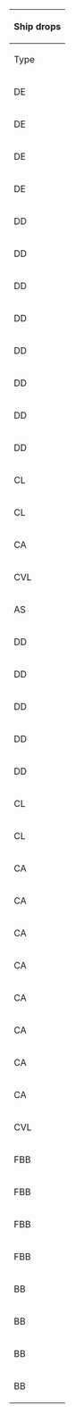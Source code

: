 {| class="wikitable mw-collapsible mw-collapsed" width="50%" style="text-align:center"
!colspan="100"|Ship drops
|-
!Type
!Ship
!style="background-color:#FFCDD2;color:red;"|'''M'''
!O
!style="background-color:#FFCDD2;color:red;"|'''R'''
!X
!style="background-color:#FFCDD2;color:red;"|'''Z3'''
|-
|DE
|[[Kaiboukan No.4|<span style="color:red;">Kaiboukan No.4</span>]]
|
|
|style="background-color:#FFE0B2;color:red"|<span title="Medium: &#10;&#160;&#160;S: 1% (184/18916)&#10;Hard: &#10;&#160;&#160;S: 1% (357/36175)" style="cursor:help;border-bottom:1px dotted">Medium+</span>
|
|style="background-color:#E8F5E9;color:"|<span title="Casual: &#10;&#160;&#160;S: 1.4% (94/6487) &#10;&#160;&#160;A: 1.1% (7/625)&#10;Easy: &#10;&#160;&#160;S: 1.8% (704/38580) &#10;&#160;&#160;A: 1.3% (50/3876)&#10;Medium: &#10;&#160;&#160;S: 2.9% (788/27506) &#10;&#160;&#160;A: 1.2% (58/4997)&#10;Hard: &#10;&#160;&#160;S: 3.6% (422/11740) &#10;&#160;&#160;A: 1.7% (384/23088)" style="cursor:help;border-bottom:1px dotted">Casual+</span>
|-
|DE
|[[Matsuwa|<span style="color:red;">Matsuwa</span>]]
|style="background-color:#E8F5E9;color:red"|<span title="Casual: &#10;&#160;&#160;S: 1.3% (21/1677)&#10;Easy: &#10;&#160;&#160;S: 1.2% (108/9211)&#10;Medium: &#10;&#160;&#160;S: 1.3% (148/11339)&#10;Hard: &#10;&#160;&#160;S: 2.3% (399/17104)" style="cursor:help;border-bottom:1px dotted">Casual+</span>
|
|
|
|style="background-color:#E8F5E9;color:"|<span title="Casual: &#10;&#160;&#160;S: 2.2% (140/6487) &#10;&#160;&#160;A: 1.3% (8/625)&#10;Easy: &#10;&#160;&#160;S: 3.7% (1426/38580) &#10;&#160;&#160;A: 1.9% (74/3876)&#10;Medium: &#10;&#160;&#160;S: 3.5% (971/27506) &#10;&#160;&#160;A: 1.7% (86/4997)&#10;Hard: &#10;&#160;&#160;S: 3.6% (423/11740) &#10;&#160;&#160;A: 1.7% (396/23088)" style="cursor:help;border-bottom:1px dotted">Casual+</span>
|-
|DE
|[[Sado|<span style="color:red;">Sado</span>]]
|style="background-color:#E8F5E9;color:red"|<span title="Casual: &#10;&#160;&#160;S: 1% (17/1677)&#10;Easy: &#10;&#160;&#160;S: 1.4% (132/9211)&#10;Medium: &#10;&#160;&#160;S: 1.4% (164/11339)&#10;Hard: &#10;&#160;&#160;S: 2.5% (422/17104)" style="cursor:help;border-bottom:1px dotted">Casual+</span>
|
|
|style="background-color:#FFCDD2;color:red"|<span title="Hard: &#10;&#160;&#160;S: 1.2% (815/67925)" style="cursor:help;border-bottom:1px dotted">Hard+</span>
|style="background-color:#E8F5E9;color:"|<span title="Casual: &#10;&#160;&#160;S: 2.1% (134/6487) &#10;&#160;&#160;A: 1.6% (10/625)&#10;Easy: &#10;&#160;&#160;S: 3.7% (1433/38580) &#10;&#160;&#160;A: 2.1% (82/3876)&#10;Medium: &#10;&#160;&#160;S: 3.7% (1024/27506) &#10;&#160;&#160;A: 1.7% (83/4997)&#10;Hard: &#10;&#160;&#160;S: 3.6% (417/11740) &#10;&#160;&#160;A: 1.6% (372/23088)" style="cursor:help;border-bottom:1px dotted">Casual+</span>
|-
|DE
|[[Tsushima|<span style="color:red;">Tsushima</span>]]
|style="background-color:#E8F5E9;color:red"|<span title="Casual: &#10;&#160;&#160;S: 1.7% (28/1677)&#10;Easy: &#10;&#160;&#160;S: 1.3% (124/9211)&#10;Medium: &#10;&#160;&#160;S: 2.3% (262/11339)&#10;Hard: &#10;&#160;&#160;S: 2.5% (430/17104)" style="cursor:help;border-bottom:1px dotted">Casual+</span>
|
|
|style="background-color:#FFE0B2;color:red"|<span title="Medium: &#10;&#160;&#160;S: 1.2% (448/37729)&#10;Hard: &#10;&#160;&#160;S: 1.1% (752/67925)" style="cursor:help;border-bottom:1px dotted">Medium+</span>
|style="background-color:#E8F5E9;color:"|<span title="Casual: &#10;&#160;&#160;S: 3.4% (219/6487) &#10;&#160;&#160;A: 1.9% (12/625)&#10;Easy: &#10;&#160;&#160;S: 3.6% (1383/38580) &#10;&#160;&#160;A: 1.9% (74/3876)&#10;Medium: &#10;&#160;&#160;S: 3.2% (883/27506) &#10;&#160;&#160;A: 1.9% (93/4997)&#10;Hard: &#10;&#160;&#160;S: 2.9% (345/11740) &#10;&#160;&#160;A: 1.5% (353/23088)" style="cursor:help;border-bottom:1px dotted">Casual+</span>
|-
|DD
|[[Akizuki|<span style="color:red;">Akizuki</span>]]
|style="background-color:#C8E6C9;color:red"|<span title="Easy: &#10;&#160;&#160;S: 1% (94/9211)&#10;Medium: &#10;&#160;&#160;S: 0.9% (98/11339)&#10;Hard: &#10;&#160;&#160;S: 0.8% (133/17104)" style="cursor:help;border-bottom:1px dotted">Easy+</span>
|
|
|
|style="background-color:#E8F5E9;color:"|<span title="Casual: &#10;&#160;&#160;S: 1.5% (99/6487)&#10;Easy: &#10;&#160;&#160;S: 1.2% (447/38580) &#10;&#160;&#160;A: 1.5% (57/3876)&#10;Medium: &#10;&#160;&#160;S: 1.1% (297/27506) &#10;&#160;&#160;A: 1.2% (60/4997)&#10;Hard: &#10;&#160;&#160;S: 1.1% (128/11740) &#10;&#160;&#160;A: 1% (222/23088)" style="cursor:help;border-bottom:1px dotted">Casual+</span>
|-
|DD
|[[Asagumo|<span style="color:red;">Asagumo</span>]]
|style="background-color:#E8F5E9;color:red"|<span title="Casual: &#10;&#160;&#160;S: 1.6% (26/1677)&#10;Easy: &#10;&#160;&#160;S: 1.4% (129/9211)&#10;Medium: &#10;&#160;&#160;S: 1.2% (140/11339)&#10;Hard: &#10;&#160;&#160;S: 1.4% (238/17104)" style="cursor:help;border-bottom:1px dotted">Casual+</span>
|
|
|style="background-color:#E8F5E9;color:red"|<span title="Casual: &#10;&#160;&#160;S: 1.3% (98/7475)&#10;Easy: &#10;&#160;&#160;S: 1.5% (663/45104)&#10;Medium: &#10;&#160;&#160;S: 1.4% (525/37729)&#10;Hard: &#10;&#160;&#160;S: 1.4% (963/67925)" style="cursor:help;border-bottom:1px dotted">Casual+</span>
|
|-
|DD
|[[Hatakaze|<span style="color:red;">Hatakaze</span>]]
|style="background-color:#E8F5E9;color:red"|<span title="Casual: &#10;&#160;&#160;S: 1.3% (22/1677)&#10;Easy: &#10;&#160;&#160;S: 1% (91/9211)&#10;Medium: &#10;&#160;&#160;S: 1.6% (187/11339)&#10;Hard: &#10;&#160;&#160;S: 1.6% (271/17104)" style="cursor:help;border-bottom:1px dotted">Casual+</span>
|
|
|style="background-color:#C8E6C9;color:red"|<span title="Easy: &#10;&#160;&#160;S: 0.7% (333/45104)&#10;Medium: &#10;&#160;&#160;S: 0.7% (255/37729)&#10;Hard: &#10;&#160;&#160;S: 0.7% (491/67925)" style="cursor:help;border-bottom:1px dotted">Easy+</span>
|style="background-color:#E8F5E9;color:red"|<span title="Casual: &#10;&#160;&#160;S: 1.4% (89/6487)&#10;Easy: &#10;&#160;&#160;S: 1.1% (410/38580)&#10;Medium: &#10;&#160;&#160;S: 1% (272/27506)&#10;Hard: &#10;&#160;&#160;S: 1% (113/11740)" style="cursor:help;border-bottom:1px dotted">Casual+</span>
|-
|DD
|[[Hatsuzuki|<span style="color:red;">Hatsuzuki</span>]]
|style="background-color:#C8E6C9;color:red"|<span title="Easy: &#10;&#160;&#160;S: 1% (92/9211)&#10;Medium: &#10;&#160;&#160;S: 0.7% (82/11339)&#10;Hard: &#10;&#160;&#160;S: 0.7% (113/17104)" style="cursor:help;border-bottom:1px dotted">Easy+</span>
|
|
|
|style="background-color:#E8F5E9;color:"|<span title="Casual: &#10;&#160;&#160;S: 1.2% (77/6487)&#10;Easy: &#10;&#160;&#160;S: 1.1% (424/38580) &#10;&#160;&#160;A: 1.2% (48/3876)&#10;Medium: &#10;&#160;&#160;S: 0.9% (254/27506) &#10;&#160;&#160;A: 0.9% (45/4997)&#10;Hard: &#10;&#160;&#160;S: 0.8% (98/11740) &#10;&#160;&#160;A: 1% (224/23088)" style="cursor:help;border-bottom:1px dotted">Casual+</span>
|-
|DD
|[[Johnston|<span style="color:red;">Johnston</span>]]
|
|
|style="background-color:#FFE0B2;color:red"|<span title="Medium: &#10;&#160;&#160;S: 0.6% (105/18916)&#10;Hard: &#10;&#160;&#160;S: 0.4% (135/36175)" style="cursor:help;border-bottom:1px dotted">Medium+</span>
|
|style="background-color:#E8F5E9;color:"|<span title="Casual: &#10;&#160;&#160;S: 2% (129/6487) &#10;&#160;&#160;A: 1.1% (7/625)&#10;Easy: &#10;&#160;&#160;S: 1.6% (606/38580) &#10;&#160;&#160;A: 1.1% (42/3876)&#10;Medium: &#10;&#160;&#160;S: 1.5% (418/27506) &#10;&#160;&#160;A: 0.8% (39/4997)&#10;Hard: &#10;&#160;&#160;S: 1.7% (196/11740) &#10;&#160;&#160;A: 0.9% (212/23088)" style="cursor:help;border-bottom:1px dotted">Casual+</span>
|-
|DD
|[[Kiyoshimo|<span style="color:red;">Kiyoshimo</span>]]
|style="background-color:#E8F5E9;color:red"|<span title="Casual: &#10;&#160;&#160;S: 1.6% (27/1677)&#10;Easy: &#10;&#160;&#160;S: 1.3% (124/9211)&#10;Medium: &#10;&#160;&#160;S: 1.7% (194/11339)&#10;Hard: &#10;&#160;&#160;S: 1.3% (214/17104)" style="cursor:help;border-bottom:1px dotted">Casual+</span>
|
|
|style="background-color:#E8F5E9;color:red"|<span title="Casual: &#10;&#160;&#160;S: 1.2% (92/7475)&#10;Easy: &#10;&#160;&#160;S: 1.4% (623/45104)&#10;Medium: &#10;&#160;&#160;S: 1.4% (523/37729)&#10;Hard: &#10;&#160;&#160;S: 1.4% (933/67925)" style="cursor:help;border-bottom:1px dotted">Casual+</span>
|
|-
|DD
|[[Nowaki|<span style="color:red;">Nowaki</span>]]
|style="background-color:#E8F5E9;color:red"|<span title="Casual: &#10;&#160;&#160;S: 1.6% (27/1677)&#10;Easy: &#10;&#160;&#160;S: 1.8% (166/9211)&#10;Medium: &#10;&#160;&#160;S: 2.6% (295/11339)&#10;Hard: &#10;&#160;&#160;S: 2.6% (441/17104)" style="cursor:help;border-bottom:1px dotted">Casual+</span>
|
|
|style="background-color:#E8F5E9;color:red"|<span title="Casual: &#10;&#160;&#160;S: 1.6% (118/7475)&#10;Easy: &#10;&#160;&#160;S: 2% (923/45104)&#10;Medium: &#10;&#160;&#160;S: 2.1% (780/37729)&#10;Hard: &#10;&#160;&#160;S: 2.1% (1458/67925)" style="cursor:help;border-bottom:1px dotted">Casual+</span>
|style="background-color:#E8F5E9;color:red"|<span title="Casual: &#10;&#160;&#160;S: 2.6% (169/6487)&#10;Easy: &#10;&#160;&#160;S: 2.8% (1085/38580)&#10;Medium: &#10;&#160;&#160;S: 3.2% (876/27506)&#10;Hard: &#10;&#160;&#160;S: 3% (350/11740)" style="cursor:help;border-bottom:1px dotted">Casual+</span>
|-
|DD
|[[Oyashio|<span style="color:red;">Oyashio</span>]]
|style="background-color:#E8F5E9;color:red"|<span title="Casual: &#10;&#160;&#160;S: 1.7% (29/1677)&#10;Easy: &#10;&#160;&#160;S: 1.7% (156/9211)&#10;Medium: &#10;&#160;&#160;S: 1.4% (163/11339)&#10;Hard: &#10;&#160;&#160;S: 1.4% (238/17104)" style="cursor:help;border-bottom:1px dotted">Casual+</span>
|
|
|style="background-color:#E8F5E9;color:red"|<span title="Casual: &#10;&#160;&#160;S: 1.6% (116/7475)&#10;Easy: &#10;&#160;&#160;S: 1.4% (647/45104)&#10;Medium: &#10;&#160;&#160;S: 1.3% (505/37729)&#10;Hard: &#10;&#160;&#160;S: 1.4% (963/67925)" style="cursor:help;border-bottom:1px dotted">Casual+</span>
|
|-
|CL
|[[De Ruyter|<span style="color:red;">De Ruyter</span>]]
|
|
|
|
|style="background-color:#E8F5E9;color:"|<span title="Casual: &#10;&#160;&#160;S: 3% (193/6487)&#10;Easy: &#10;&#160;&#160;S: 2.5% (977/38580)&#10;Medium: &#10;&#160;&#160;S: 2.3% (626/27506) &#10;&#160;&#160;A: 1.2% (59/4997)&#10;Hard: &#10;&#160;&#160;S: 2.5% (294/11740) &#10;&#160;&#160;A: 1.1% (264/23088)" style="cursor:help;border-bottom:1px dotted">Casual+</span>
|-
|CL
|[[Noshiro|<span style="color:red;">Noshiro</span>]]
|style="background-color:#E8F5E9;color:red"|<span title="Casual: &#10;&#160;&#160;S: 1.4% (23/1677)&#10;Easy: &#10;&#160;&#160;S: 1.4% (129/9211)&#10;Medium: &#10;&#160;&#160;S: 1.4% (155/11339)&#10;Hard: &#10;&#160;&#160;S: 1.4% (239/17104)" style="cursor:help;border-bottom:1px dotted">Casual+</span>
|
|
|style="background-color:#E8F5E9;color:red"|<span title="Casual: &#10;&#160;&#160;S: 1.5% (113/7475)&#10;Easy: &#10;&#160;&#160;S: 1.4% (639/45104)&#10;Medium: &#10;&#160;&#160;S: 1.3% (500/37729)&#10;Hard: &#10;&#160;&#160;S: 1.4% (955/67925)" style="cursor:help;border-bottom:1px dotted">Casual+</span>
|
|-
|CA
|[[Mikuma|<span style="color:red;">Mikuma</span>]]
|style="background-color:#E8F5E9;color:red"|<span title="Casual: &#10;&#160;&#160;S: 1.1% (19/1677)&#10;Easy: &#10;&#160;&#160;S: 1.4% (132/9211)&#10;Medium: &#10;&#160;&#160;S: 1.4% (155/11339)&#10;Hard: &#10;&#160;&#160;S: 1.5% (259/17104)" style="cursor:help;border-bottom:1px dotted">Casual+</span>
|style="background-color:#FFCDD2;color:red"|<span title="Hard: &#10;&#160;&#160;S: 1.4% (645/45643)" style="cursor:help;border-bottom:1px dotted">Hard+</span>
|
|style="background-color:#E8F5E9;color:red"|<span title="Casual: &#10;&#160;&#160;S: 1.4% (103/7475)&#10;Easy: &#10;&#160;&#160;S: 1.4% (621/45104)&#10;Medium: &#10;&#160;&#160;S: 1.5% (568/37729)&#10;Hard: &#10;&#160;&#160;S: 1.4% (970/67925)" style="cursor:help;border-bottom:1px dotted">Casual+</span>
|style="background-color:#E8F5E9;color:red"|<span title="Casual: &#10;&#160;&#160;S: 2.3% (147/6487)&#10;Easy: &#10;&#160;&#160;S: 1.9% (719/38580)&#10;Medium: &#10;&#160;&#160;S: 2.1% (565/27506)&#10;Hard: &#10;&#160;&#160;S: 2% (232/11740)" style="cursor:help;border-bottom:1px dotted">Casual+</span>
|-
|CVL
|[[Kasuga Maru|<span style="color:red;">Kasuga Maru</span>]]
|
|
|
|
|style="background-color:#E8F5E9;color:"|<span title="Casual: &#10;&#160;&#160;S: 2.2% (143/6487)&#10;Easy: &#10;&#160;&#160;S: 1.7% (673/38580)&#10;Medium: &#10;&#160;&#160;S: 1.5% (401/27506) &#10;&#160;&#160;A: 1% (48/4997)&#10;Hard: &#10;&#160;&#160;S: 1.2% (140/11740) &#10;&#160;&#160;A: 0.6% (134/23088)" style="cursor:help;border-bottom:1px dotted">Casual+</span>
|-
|AS
|[[Taigei|<span style="color:red;">Taigei</span>]]
|
|
|
|
|style="background-color:#E8F5E9;color:red"|<span title="Casual: &#10;&#160;&#160;S: 0.7% (44/6487)&#10;Easy: &#10;&#160;&#160;S: 0.5% (175/38580)&#10;Medium: &#10;&#160;&#160;S: 0.3% (84/27506)&#10;Hard: &#10;&#160;&#160;S: 0.2% (24/11740)" style="cursor:help;border-bottom:1px dotted">Casual+</span>
|-
|DD
|[[Makigumo|<span style="color:green;">Makigumo</span>]]
|style="background-color:#C8E6C9;color:red"|<span title="Easy: &#10;&#160;&#160;S: 0.5% (43/9211)&#10;Medium: &#10;&#160;&#160;S: 0.5% (57/11339)&#10;Hard: &#10;&#160;&#160;S: 0.6% (103/17104)" style="cursor:help;border-bottom:1px dotted">Easy+</span>
|
|
|
|style="background-color:#E8F5E9;color:"|<span title="Casual: &#10;&#160;&#160;S: 0.6% (40/6487)&#10;Easy: &#10;&#160;&#160;S: 0.9% (342/38580) &#10;&#160;&#160;A: 1% (40/3876)&#10;Medium: &#10;&#160;&#160;S: 1.1% (289/27506) &#10;&#160;&#160;A: 0.9% (44/4997)&#10;Hard: &#10;&#160;&#160;S: 1% (115/11740) &#10;&#160;&#160;A: 1% (238/23088)" style="cursor:help;border-bottom:1px dotted">Casual+</span>
|-
|DD
|[[Naganami|<span style="color:green;">Naganami</span>]]
|
|
|
|
|style="background-color:#E8F5E9;color:red"|<span title="Casual: &#10;&#160;&#160;S: 1.1% (69/6487)&#10;Easy: &#10;&#160;&#160;S: 1.5% (595/38580)&#10;Medium: &#10;&#160;&#160;S: 1.7% (460/27506)&#10;Hard: &#10;&#160;&#160;S: 1.8% (216/11740)" style="cursor:help;border-bottom:1px dotted">Casual+</span>
|-
|DD
|[[Shimakaze|<span style="color:green;">Shimakaze</span>]]
|
|
|
|
|style="background-color:#E8F5E9;color:red"|<span title="Casual: &#10;&#160;&#160;S: 1.9% (121/6487)&#10;Easy: &#10;&#160;&#160;S: 2.1% (815/38580)&#10;Medium: &#10;&#160;&#160;S: 2% (561/27506)&#10;Hard: &#10;&#160;&#160;S: 2% (240/11740)" style="cursor:help;border-bottom:1px dotted">Casual+</span>
|-
|DD
|[[Yamagumo|<span style="color:green;">Yamagumo</span>]]
|style="background-color:#E8F5E9;color:red"|<span title="Casual: &#10;&#160;&#160;S: 1.4% (23/1677)&#10;Easy: &#10;&#160;&#160;S: 1.6% (143/9211)&#10;Medium: &#10;&#160;&#160;S: 1.4% (164/11339)&#10;Hard: &#10;&#160;&#160;S: 1.5% (261/17104)" style="cursor:help;border-bottom:1px dotted">Casual+</span>
|
|
|style="background-color:#E8F5E9;color:red"|<span title="Casual: &#10;&#160;&#160;S: 1.4% (101/7475)&#10;Easy: &#10;&#160;&#160;S: 1.3% (594/45104)&#10;Medium: &#10;&#160;&#160;S: 1.4% (510/37729)&#10;Hard: &#10;&#160;&#160;S: 1.3% (904/67925)" style="cursor:help;border-bottom:1px dotted">Casual+</span>
|style="background-color:#E8F5E9;color:"|<span title="Casual: &#10;&#160;&#160;S: 2.8% (180/6487)&#10;Easy: &#10;&#160;&#160;S: 3.4% (1302/38580)&#10;Medium: &#10;&#160;&#160;S: 3.7% (1018/27506) &#10;&#160;&#160;A: 0.7% (36/4997)&#10;Hard: &#10;&#160;&#160;S: 3.9% (462/11740) &#10;&#160;&#160;A: 0.8% (187/23088)" style="cursor:help;border-bottom:1px dotted">Casual+</span>
|-
|DD
|[[Yuugumo|<span style="color:green;">Yuugumo</span>]]
|style="background-color:#C8E6C9;color:red"|<span title="Easy: &#10;&#160;&#160;S: 0.4% (36/9211)&#10;Medium: &#10;&#160;&#160;S: 0.5% (60/11339)&#10;Hard: &#10;&#160;&#160;S: 0.7% (115/17104)" style="cursor:help;border-bottom:1px dotted">Easy+</span>
|
|
|
|style="background-color:#E8F5E9;color:"|<span title="Casual: &#10;&#160;&#160;S: 0.5% (31/6487)&#10;Easy: &#10;&#160;&#160;S: 0.8% (304/38580) &#10;&#160;&#160;A: 0.5% (20/3876)&#10;Medium: &#10;&#160;&#160;S: 1.1% (294/27506) &#10;&#160;&#160;A: 1% (48/4997)&#10;Hard: &#10;&#160;&#160;S: 1% (112/11740) &#10;&#160;&#160;A: 1.1% (252/23088)" style="cursor:help;border-bottom:1px dotted">Casual+</span>
|-
|CL
|[[Nagara|<span style="color:green;">Nagara</span>]]
|style="background-color:#E8F5E9;color:"|<span title="Casual: &#10;&#160;&#160;S: 1% (16/1677)&#10;Easy: &#10;&#160;&#160;S: 1.3% (121/9211) &#10;&#160;&#160;A: 0.9% (20/2237)&#10;Medium: &#10;&#160;&#160;S: 1.2% (131/11339) &#10;&#160;&#160;A: 1.3% (15/1138)&#10;Hard: &#10;&#160;&#160;S: 1.4% (240/17104) &#10;&#160;&#160;A: 1.2% (27/2201)" style="cursor:help;border-bottom:1px dotted">Casual+</span>
|style="background-color:#E8F5E9;color:red"|<span title="Casual: &#10;&#160;&#160;S: 1.5% (50/3388)&#10;Easy: &#10;&#160;&#160;S: 1.5% (231/15667)&#10;Medium: &#10;&#160;&#160;S: 1.4% (304/22264)&#10;Hard: &#10;&#160;&#160;S: 1.2% (564/45643)" style="cursor:help;border-bottom:1px dotted">Casual+</span>
|style="background-color:#E8F5E9;color:red"|<span title="Casual: &#10;&#160;&#160;S: 1.8% (54/2997)&#10;Easy: &#10;&#160;&#160;S: 2.1% (292/13791)&#10;Medium: &#10;&#160;&#160;S: 2% (376/18916)&#10;Hard: &#10;&#160;&#160;S: 1.9% (677/36175)" style="cursor:help;border-bottom:1px dotted">Casual+</span>
|style="background-color:#E8F5E9;color:red"|<span title="Casual: &#10;&#160;&#160;S: 1.5% (115/7475)&#10;Easy: &#10;&#160;&#160;S: 1.4% (635/45104)&#10;Medium: &#10;&#160;&#160;S: 1.4% (524/37729)&#10;Hard: &#10;&#160;&#160;S: 1.4% (925/67925)" style="cursor:help;border-bottom:1px dotted">Casual+</span>
|style="background-color:#E8F5E9;color:"|<span title="Casual: &#10;&#160;&#160;S: 2.3% (152/6487) &#10;&#160;&#160;A: 2.2% (14/625)&#10;Easy: &#10;&#160;&#160;S: 2.1% (804/38580) &#10;&#160;&#160;A: 2.2% (84/3876)&#10;Medium: &#10;&#160;&#160;S: 1.9% (525/27506) &#10;&#160;&#160;A: 2.3% (113/4997)&#10;Hard: &#10;&#160;&#160;S: 1.9% (225/11740) &#10;&#160;&#160;A: 1.9% (443/23088)" style="cursor:help;border-bottom:1px dotted">Casual+</span>
|-
|CL
|[[Sendai|<span style="color:green;">Sendai</span>]]
|style="background-color:#E8F5E9;color:"|<span title="Casual: &#10;&#160;&#160;S: 1.3% (22/1677)&#10;Easy: &#10;&#160;&#160;S: 1.2% (110/9211) &#10;&#160;&#160;A: 1.2% (26/2237)&#10;Medium: &#10;&#160;&#160;S: 1.4% (159/11339) &#10;&#160;&#160;A: 0.9% (10/1138)&#10;Hard: &#10;&#160;&#160;S: 1.6% (270/17104) &#10;&#160;&#160;A: 1.2% (27/2201)" style="cursor:help;border-bottom:1px dotted">Casual+</span>
|style="background-color:#E8F5E9;color:red"|<span title="Casual: &#10;&#160;&#160;S: 1.8% (60/3388)&#10;Easy: &#10;&#160;&#160;S: 1.6% (245/15667)&#10;Medium: &#10;&#160;&#160;S: 1.7% (373/22264)&#10;Hard: &#10;&#160;&#160;S: 1.4% (619/45643)" style="cursor:help;border-bottom:1px dotted">Casual+</span>
|style="background-color:#E8F5E9;color:red"|<span title="Casual: &#10;&#160;&#160;S: 1.8% (55/2997)&#10;Easy: &#10;&#160;&#160;S: 2.1% (283/13791)&#10;Medium: &#10;&#160;&#160;S: 2.1% (397/18916)&#10;Hard: &#10;&#160;&#160;S: 2.1% (751/36175)" style="cursor:help;border-bottom:1px dotted">Casual+</span>
|style="background-color:#E8F5E9;color:red"|<span title="Casual: &#10;&#160;&#160;S: 1.4% (107/7475)&#10;Easy: &#10;&#160;&#160;S: 1.3% (603/45104)&#10;Medium: &#10;&#160;&#160;S: 1.4% (533/37729)&#10;Hard: &#10;&#160;&#160;S: 1.4% (925/67925)" style="cursor:help;border-bottom:1px dotted">Casual+</span>
|style="background-color:#E8F5E9;color:"|<span title="Casual: &#10;&#160;&#160;S: 1.9% (122/6487) &#10;&#160;&#160;A: 1.1% (7/625)&#10;Easy: &#10;&#160;&#160;S: 1.9% (729/38580) &#10;&#160;&#160;A: 2.2% (87/3876)&#10;Medium: &#10;&#160;&#160;S: 1.9% (536/27506) &#10;&#160;&#160;A: 2.3% (113/4997)&#10;Hard: &#10;&#160;&#160;S: 1.8% (216/11740) &#10;&#160;&#160;A: 2% (463/23088)" style="cursor:help;border-bottom:1px dotted">Casual+</span>
|-
|CA
|[[Atago|<span style="color:green;">Atago</span>]]
|
|
|style="background-color:#E8F5E9;color:red"|<span title="Casual: &#10;&#160;&#160;S: 1.7% (51/2997)&#10;Easy: &#10;&#160;&#160;S: 2% (274/13791)&#10;Medium: &#10;&#160;&#160;S: 1.9% (365/18916)&#10;Hard: &#10;&#160;&#160;S: 2.1% (756/36175)" style="cursor:help;border-bottom:1px dotted">Casual+</span>
|
|style="background-color:#E8F5E9;color:"|<span title="Casual: &#10;&#160;&#160;S: 1.6% (107/6487) &#10;&#160;&#160;A: 2.1% (13/625)&#10;Easy: &#10;&#160;&#160;S: 1.9% (739/38580) &#10;&#160;&#160;A: 2.2% (87/3876)&#10;Medium: &#10;&#160;&#160;S: 2% (540/27506) &#10;&#160;&#160;A: 1.9% (94/4997)&#10;Hard: &#10;&#160;&#160;S: 2% (232/11740) &#10;&#160;&#160;A: 2.2% (503/23088)" style="cursor:help;border-bottom:1px dotted">Casual+</span>
|-
|CA
|[[Chikuma|<span style="color:green;">Chikuma</span>]]
|
|
|style="background-color:#E8F5E9;color:red"|<span title="Casual: &#10;&#160;&#160;S: 2% (61/2997)&#10;Easy: &#10;&#160;&#160;S: 1.9% (263/13791)&#10;Medium: &#10;&#160;&#160;S: 2% (371/18916)&#10;Hard: &#10;&#160;&#160;S: 2% (707/36175)" style="cursor:help;border-bottom:1px dotted">Casual+</span>
|
|style="background-color:#E8F5E9;color:"|<span title="Casual: &#10;&#160;&#160;S: 2.1% (134/6487) &#10;&#160;&#160;A: 1% (6/625)&#10;Easy: &#10;&#160;&#160;S: 2% (788/38580) &#10;&#160;&#160;A: 1.9% (73/3876)&#10;Medium: &#10;&#160;&#160;S: 2.1% (572/27506) &#10;&#160;&#160;A: 2% (102/4997)&#10;Hard: &#10;&#160;&#160;S: 2.3% (266/11740) &#10;&#160;&#160;A: 2.1% (481/23088)" style="cursor:help;border-bottom:1px dotted">Casual+</span>
|-
|CA
|[[Kinugasa|<span style="color:green;">Kinugasa</span>]]
|style="background-color:#E8F5E9;color:"|<span title="Casual: &#10;&#160;&#160;S: 1.6% (26/1677)&#10;Easy: &#10;&#160;&#160;S: 1.5% (142/9211)&#10;Medium: &#10;&#160;&#160;S: 1.4% (159/11339)&#10;Hard: &#10;&#160;&#160;S: 1.3% (227/17104) &#10;&#160;&#160;A: 1.3% (29/2201)" style="cursor:help;border-bottom:1px dotted">Casual+</span>
|style="background-color:#E8F5E9;color:red"|<span title="Casual: &#10;&#160;&#160;S: 1.6% (54/3388)&#10;Easy: &#10;&#160;&#160;S: 1.4% (215/15667)&#10;Medium: &#10;&#160;&#160;S: 1.5% (333/22264)&#10;Hard: &#10;&#160;&#160;S: 1.5% (667/45643)" style="cursor:help;border-bottom:1px dotted">Casual+</span>
|style="background-color:#C8E6C9;color:red"|<span title="Easy: &#10;&#160;&#160;S: 1.7% (236/13791)&#10;Medium: &#10;&#160;&#160;S: 2.2% (417/18916)&#10;Hard: &#10;&#160;&#160;S: 2% (731/36175)" style="cursor:help;border-bottom:1px dotted">Easy+</span>
|style="background-color:#E8F5E9;color:red"|<span title="Casual: &#10;&#160;&#160;S: 1.5% (110/7475)&#10;Easy: &#10;&#160;&#160;S: 1.4% (615/45104)&#10;Medium: &#10;&#160;&#160;S: 1.3% (491/37729)&#10;Hard: &#10;&#160;&#160;S: 1.4% (969/67925)" style="cursor:help;border-bottom:1px dotted">Casual+</span>
|style="background-color:#E8F5E9;color:"|<span title="Casual: &#10;&#160;&#160;S: 2.3% (148/6487) &#10;&#160;&#160;A: 2.7% (17/625)&#10;Easy: &#10;&#160;&#160;S: 2.1% (792/38580) &#10;&#160;&#160;A: 2% (79/3876)&#10;Medium: &#10;&#160;&#160;S: 2% (541/27506) &#10;&#160;&#160;A: 2.3% (116/4997)&#10;Hard: &#10;&#160;&#160;S: 2% (236/11740) &#10;&#160;&#160;A: 2.1% (481/23088)" style="cursor:help;border-bottom:1px dotted">Casual+</span>
|-
|CA
|[[Kumano|<span style="color:green;">Kumano</span>]]
|style="background-color:#E8F5E9;color:red"|<span title="Casual: &#10;&#160;&#160;S: 1.4% (23/1677)&#10;Easy: &#10;&#160;&#160;S: 1.2% (114/9211)&#10;Medium: &#10;&#160;&#160;S: 1.5% (173/11339)&#10;Hard: &#10;&#160;&#160;S: 1.4% (234/17104)" style="cursor:help;border-bottom:1px dotted">Casual+</span>
|style="background-color:#C8E6C9;color:red"|<span title="Easy: &#10;&#160;&#160;S: 1.3% (205/15667)&#10;Medium: &#10;&#160;&#160;S: 1.4% (321/22264)&#10;Hard: &#10;&#160;&#160;S: 1.3% (612/45643)" style="cursor:help;border-bottom:1px dotted">Easy+</span>
|style="background-color:#E8F5E9;color:red"|<span title="Casual: &#10;&#160;&#160;S: 1.7% (52/2997)&#10;Easy: &#10;&#160;&#160;S: 2% (276/13791)&#10;Medium: &#10;&#160;&#160;S: 2.1% (389/18916)&#10;Hard: &#10;&#160;&#160;S: 2% (713/36175)" style="cursor:help;border-bottom:1px dotted">Casual+</span>
|style="background-color:#E8F5E9;color:red"|<span title="Casual: &#10;&#160;&#160;S: 1.3% (97/7475)&#10;Easy: &#10;&#160;&#160;S: 1.4% (636/45104)&#10;Medium: &#10;&#160;&#160;S: 1.5% (550/37729)&#10;Hard: &#10;&#160;&#160;S: 1.4% (926/67925)" style="cursor:help;border-bottom:1px dotted">Casual+</span>
|style="background-color:#E8F5E9;color:"|<span title="Casual: &#10;&#160;&#160;S: 2.1% (139/6487) &#10;&#160;&#160;A: 1.8% (11/625)&#10;Easy: &#10;&#160;&#160;S: 1.9% (733/38580) &#10;&#160;&#160;A: 2.4% (93/3876)&#10;Medium: &#10;&#160;&#160;S: 1.9% (532/27506) &#10;&#160;&#160;A: 1.9% (96/4997)&#10;Hard: &#10;&#160;&#160;S: 1.9% (224/11740) &#10;&#160;&#160;A: 2% (473/23088)" style="cursor:help;border-bottom:1px dotted">Casual+</span>
|-
|CA
|[[Mogami|<span style="color:green;">Mogami</span>]]
|style="background-color:#E8F5E9;color:"|<span title="Casual: &#10;&#160;&#160;S: 1.1% (18/1677)&#10;Easy: &#10;&#160;&#160;S: 1.4% (128/9211)&#10;Medium: &#10;&#160;&#160;S: 1.4% (154/11339)&#10;Hard: &#10;&#160;&#160;S: 1.4% (244/17104) &#10;&#160;&#160;A: 1.1% (25/2201)" style="cursor:help;border-bottom:1px dotted">Casual+</span>
|style="background-color:#E8F5E9;color:red"|<span title="Casual: &#10;&#160;&#160;S: 1.7% (57/3388)&#10;Easy: &#10;&#160;&#160;S: 1.3% (205/15667)&#10;Medium: &#10;&#160;&#160;S: 1.3% (285/22264)&#10;Hard: &#10;&#160;&#160;S: 1.3% (590/45643)" style="cursor:help;border-bottom:1px dotted">Casual+</span>
|
|style="background-color:#E8F5E9;color:red"|<span title="Casual: &#10;&#160;&#160;S: 1.4% (101/7475)&#10;Easy: &#10;&#160;&#160;S: 1.4% (639/45104)&#10;Medium: &#10;&#160;&#160;S: 1.3% (499/37729)&#10;Hard: &#10;&#160;&#160;S: 1.4% (964/67925)" style="cursor:help;border-bottom:1px dotted">Casual+</span>
|
|-
|CA
|[[Myoukou|<span style="color:green;">Myoukou</span>]]
|
|
|style="background-color:#E8F5E9;color:red"|<span title="Casual: &#10;&#160;&#160;S: 1.8% (55/2997)&#10;Easy: &#10;&#160;&#160;S: 1.9% (267/13791)&#10;Medium: &#10;&#160;&#160;S: 2% (382/18916)&#10;Hard: &#10;&#160;&#160;S: 2% (728/36175)" style="cursor:help;border-bottom:1px dotted">Casual+</span>
|
|style="background-color:#E8F5E9;color:"|<span title="Casual: &#10;&#160;&#160;S: 1.7% (110/6487) &#10;&#160;&#160;A: 2.1% (13/625)&#10;Easy: &#10;&#160;&#160;S: 2% (789/38580) &#10;&#160;&#160;A: 1.9% (75/3876)&#10;Medium: &#10;&#160;&#160;S: 2% (558/27506) &#10;&#160;&#160;A: 1.7% (85/4997)&#10;Hard: &#10;&#160;&#160;S: 2.1% (246/11740) &#10;&#160;&#160;A: 1.9% (445/23088)" style="cursor:help;border-bottom:1px dotted">Casual+</span>
|-
|CA
|[[Suzuya|<span style="color:green;">Suzuya</span>]]
|style="background-color:#E8F5E9;color:red"|<span title="Casual: &#10;&#160;&#160;S: 1.3% (21/1677)&#10;Easy: &#10;&#160;&#160;S: 1.5% (136/9211)&#10;Medium: &#10;&#160;&#160;S: 1.7% (195/11339)&#10;Hard: &#10;&#160;&#160;S: 1.3% (219/17104)" style="cursor:help;border-bottom:1px dotted">Casual+</span>
|style="background-color:#FFE0B2;color:red"|<span title="Medium: &#10;&#160;&#160;S: 1.5% (326/22264)&#10;Hard: &#10;&#160;&#160;S: 1.4% (646/45643)" style="cursor:help;border-bottom:1px dotted">Medium+</span>
|style="background-color:#E8F5E9;color:red"|<span title="Casual: &#10;&#160;&#160;S: 1.7% (50/2997)&#10;Easy: &#10;&#160;&#160;S: 1.9% (258/13791)&#10;Medium: &#10;&#160;&#160;S: 2% (375/18916)&#10;Hard: &#10;&#160;&#160;S: 2% (730/36175)" style="cursor:help;border-bottom:1px dotted">Casual+</span>
|style="background-color:#E8F5E9;color:red"|<span title="Casual: &#10;&#160;&#160;S: 1.3% (98/7475)&#10;Easy: &#10;&#160;&#160;S: 1.4% (630/45104)&#10;Medium: &#10;&#160;&#160;S: 1.4% (541/37729)&#10;Hard: &#10;&#160;&#160;S: 1.4% (969/67925)" style="cursor:help;border-bottom:1px dotted">Casual+</span>
|style="background-color:#E8F5E9;color:"|<span title="Casual: &#10;&#160;&#160;S: 2.1% (134/6487) &#10;&#160;&#160;A: 2.2% (14/625)&#10;Easy: &#10;&#160;&#160;S: 2% (772/38580) &#10;&#160;&#160;A: 1.9% (72/3876)&#10;Medium: &#10;&#160;&#160;S: 2% (552/27506) &#10;&#160;&#160;A: 2% (99/4997)&#10;Hard: &#10;&#160;&#160;S: 2.2% (254/11740) &#10;&#160;&#160;A: 2.2% (506/23088)" style="cursor:help;border-bottom:1px dotted">Casual+</span>
|-
|CA
|[[Tone|<span style="color:green;">Tone</span>]]
|
|
|style="background-color:#E8F5E9;color:red"|<span title="Casual: &#10;&#160;&#160;S: 2% (60/2997)&#10;Easy: &#10;&#160;&#160;S: 1.9% (259/13791)&#10;Medium: &#10;&#160;&#160;S: 2% (383/18916)&#10;Hard: &#10;&#160;&#160;S: 2% (719/36175)" style="cursor:help;border-bottom:1px dotted">Casual+</span>
|
|style="background-color:#E8F5E9;color:"|<span title="Casual: &#10;&#160;&#160;S: 2% (132/6487) &#10;&#160;&#160;A: 2.4% (15/625)&#10;Easy: &#10;&#160;&#160;S: 1.9% (744/38580) &#10;&#160;&#160;A: 1.9% (73/3876)&#10;Medium: &#10;&#160;&#160;S: 1.9% (536/27506) &#10;&#160;&#160;A: 2.1% (107/4997)&#10;Hard: &#10;&#160;&#160;S: 2% (229/11740) &#10;&#160;&#160;A: 2.1% (474/23088)" style="cursor:help;border-bottom:1px dotted">Casual+</span>
|-
|CVL
|[[Zuihou|<span style="color:green;">Zuihou</span>]]
|style="background-color:#E8F5E9;color:red"|<span title="Casual: &#10;&#160;&#160;S: 1.5% (25/1677)&#10;Easy: &#10;&#160;&#160;S: 1.3% (120/9211)&#10;Medium: &#10;&#160;&#160;S: 1.5% (167/11339)&#10;Hard: &#10;&#160;&#160;S: 1.4% (233/17104)" style="cursor:help;border-bottom:1px dotted">Casual+</span>
|
|
|style="background-color:#E8F5E9;color:red"|<span title="Casual: &#10;&#160;&#160;S: 1.3% (98/7475)&#10;Easy: &#10;&#160;&#160;S: 1.4% (645/45104)&#10;Medium: &#10;&#160;&#160;S: 1.4% (516/37729)&#10;Hard: &#10;&#160;&#160;S: 1.5% (986/67925)" style="cursor:help;border-bottom:1px dotted">Casual+</span>
|style="background-color:#E8F5E9;color:"|<span title="Casual: &#10;&#160;&#160;S: 4% (261/6487)&#10;Easy: &#10;&#160;&#160;S: 4% (1558/38580)&#10;Medium: &#10;&#160;&#160;S: 4.6% (1278/27506) &#10;&#160;&#160;A: 0.8% (42/4997)&#10;Hard: &#10;&#160;&#160;S: 4.5% (523/11740) &#10;&#160;&#160;A: 1.3% (302/23088)" style="cursor:help;border-bottom:1px dotted">Casual+</span>
|-
|FBB
|[[Haruna|<span style="color:green;">Haruna</span>]]
|
|
|
|
|style="background-color:#E8F5E9;color:red"|<span title="Casual: &#10;&#160;&#160;S: 1.9% (123/6487)&#10;Easy: &#10;&#160;&#160;S: 1.9% (740/38580)&#10;Medium: &#10;&#160;&#160;S: 1.9% (530/27506)&#10;Hard: &#10;&#160;&#160;S: 2% (233/11740)" style="cursor:help;border-bottom:1px dotted">Casual+</span>
|-
|FBB
|[[Hiei|<span style="color:green;">Hiei</span>]]
|
|
|
|
|style="background-color:#E8F5E9;color:red"|<span title="Casual: &#10;&#160;&#160;S: 1.9% (124/6487)&#10;Easy: &#10;&#160;&#160;S: 2% (784/38580)&#10;Medium: &#10;&#160;&#160;S: 2% (554/27506)&#10;Hard: &#10;&#160;&#160;S: 2% (238/11740)" style="cursor:help;border-bottom:1px dotted">Casual+</span>
|-
|FBB
|[[Kirishima|<span style="color:green;">Kirishima</span>]]
|
|
|
|
|style="background-color:#E8F5E9;color:red"|<span title="Casual: &#10;&#160;&#160;S: 2.4% (157/6487)&#10;Easy: &#10;&#160;&#160;S: 2% (778/38580)&#10;Medium: &#10;&#160;&#160;S: 2% (547/27506)&#10;Hard: &#10;&#160;&#160;S: 1.9% (224/11740)" style="cursor:help;border-bottom:1px dotted">Casual+</span>
|-
|FBB
|[[Kongou|<span style="color:green;">Kongou</span>]]
|
|
|
|
|style="background-color:#E8F5E9;color:red"|<span title="Casual: &#10;&#160;&#160;S: 2.2% (143/6487)&#10;Easy: &#10;&#160;&#160;S: 2.1% (805/38580)&#10;Medium: &#10;&#160;&#160;S: 2% (559/27506)&#10;Hard: &#10;&#160;&#160;S: 2.1% (250/11740)" style="cursor:help;border-bottom:1px dotted">Casual+</span>
|-
|BB
|[[Fusou|<span style="color:green;">Fusou</span>]]
|style="background-color:#E8F5E9;color:red"|<span title="Casual: &#10;&#160;&#160;S: 0.1% (1/1677)&#10;Easy: &#10;&#160;&#160;S: 0.1% (9/9211)&#10;Medium: &#10;&#160;&#160;S: 0.3% (31/11339)&#10;Hard: &#10;&#160;&#160;S: 0.5% (83/17104)" style="cursor:help;border-bottom:1px dotted">Casual+</span>
|
|
|style="background-color:#FFE0B2;color:red"|<span title="Medium: &#10;&#160;&#160;S: 0.3% (108/37729)&#10;Hard: &#10;&#160;&#160;S: 0.3% (211/67925)" style="cursor:help;border-bottom:1px dotted">Medium+</span>
|style="background-color:#E8F5E9;color:"|<span title="Casual: &#10;&#160;&#160;S: 0.3% (17/6487)&#10;Easy: &#10;&#160;&#160;S: 0.5% (209/38580) &#10;&#160;&#160;A: 0.1% (5/3876)&#10;Medium: &#10;&#160;&#160;S: 0.7% (206/27506) &#10;&#160;&#160;A: 0.3% (13/4997)&#10;Hard: &#10;&#160;&#160;S: 0.9% (111/11740) &#10;&#160;&#160;A: 0.5% (111/23088)" style="cursor:help;border-bottom:1px dotted">Casual+</span>
|-
|BB
|[[Hyuuga|<span style="color:green;">Hyuuga</span>]]
|
|
|style="background-color:#FFE0B2;color:red"|<span title="Medium: &#10;&#160;&#160;S: 1.5% (289/18916)&#10;Hard: &#10;&#160;&#160;S: 3.6% (1313/36175)" style="cursor:help;border-bottom:1px dotted">Medium+</span>
|
|style="background-color:#E8F5E9;color:"|<span title="Casual: &#10;&#160;&#160;S: 4% (259/6487) &#10;&#160;&#160;A: 3.4% (21/625)&#10;Easy: &#10;&#160;&#160;S: 4.6% (1783/38580) &#10;&#160;&#160;A: 3.3% (128/3876)&#10;Medium: &#10;&#160;&#160;S: 6.4% (1765/27506) &#10;&#160;&#160;A: 3.3% (166/4997)&#10;Hard: &#10;&#160;&#160;S: 8.3% (975/11740) &#10;&#160;&#160;A: 5.2% (1207/23088)" style="cursor:help;border-bottom:1px dotted">Casual+</span>
|-
|BB
|[[Ise|<span style="color:green;">Ise</span>]]
|
|
|style="background-color:#FFE0B2;color:red"|<span title="Medium: &#10;&#160;&#160;S: 1% (197/18916)&#10;Hard: &#10;&#160;&#160;S: 1.1% (410/36175)" style="cursor:help;border-bottom:1px dotted">Medium+</span>
|
|style="background-color:#E8F5E9;color:"|<span title="Casual: &#10;&#160;&#160;S: 4.2% (272/6487) &#10;&#160;&#160;A: 3% (19/625)&#10;Easy: &#10;&#160;&#160;S: 4% (1544/38580) &#10;&#160;&#160;A: 3.1% (122/3876)&#10;Medium: &#10;&#160;&#160;S: 5.4% (1484/27506) &#10;&#160;&#160;A: 3.5% (176/4997)&#10;Hard: &#10;&#160;&#160;S: 6.2% (725/11740) &#10;&#160;&#160;A: 4.2% (978/23088)" style="cursor:help;border-bottom:1px dotted">Casual+</span>
|-
|BB
|[[Yamashiro|<span style="color:green;">Yamashiro</span>]]
|style="background-color:#C8E6C9;color:red"|<span title="Easy: &#10;&#160;&#160;S: 0% (1/9211)&#10;Medium: &#10;&#160;&#160;S: 0.1% (8/11339)&#10;Hard: &#10;&#160;&#160;S: 0.3% (57/17104)" style="cursor:help;border-bottom:1px dotted">Easy+</span>
|
|
|style="background-color:#FFCDD2;color:red"|<span title="Hard: &#10;&#160;&#160;S: 0.2% (159/67925)" style="cursor:help;border-bottom:1px dotted">Hard+</span>
|style="background-color:#E8F5E9;color:"|<span title="Casual: &#10;&#160;&#160;S: 0% (2/6487)&#10;Easy: &#10;&#160;&#160;S: 0.4% (136/38580) &#10;&#160;&#160;A: 0% (1/3876)&#10;Medium: &#10;&#160;&#160;S: 0.4% (104/27506) &#10;&#160;&#160;A: 0.1% (7/4997)&#10;Hard: &#10;&#160;&#160;S: 0.6% (76/11740) &#10;&#160;&#160;A: 0.3% (70/23088)" style="cursor:help;border-bottom:1px dotted">Casual+</span>
|}